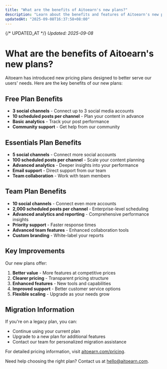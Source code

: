 ```yaml
---
title: "What are the benefits of Aitoearn's new plans?"
description: "Learn about the benefits and features of Aitoearn's new pricing plans"
updatedAt: "2025-09-08T16:37:58+08:00"
---
```

{/* UPDATED_AT */}
_Updated: 2025-09-08_

# What are the benefits of Aitoearn's new plans?

Aitoearn has introduced new pricing plans designed to better serve our users' needs. Here are the key benefits of our new plans:

## Free Plan Benefits

- **3 social channels** - Connect up to 3 social media accounts
- **10 scheduled posts per channel** - Plan your content in advance
- **Basic analytics** - Track your post performance
- **Community support** - Get help from our community

## Essentials Plan Benefits

- **5 social channels** - Connect more social accounts
- **100 scheduled posts per channel** - Scale your content planning
- **Advanced analytics** - Deeper insights into your performance
- **Email support** - Direct support from our team
- **Team collaboration** - Work with team members

## Team Plan Benefits

- **10 social channels** - Connect even more accounts
- **2,000 scheduled posts per channel** - Enterprise-level scheduling
- **Advanced analytics and reporting** - Comprehensive performance insights
- **Priority support** - Faster response times
- **Advanced team features** - Enhanced collaboration tools
- **Custom branding** - White-label your reports

## Key Improvements

Our new plans offer:

1. **Better value** - More features at competitive prices
2. **Clearer pricing** - Transparent pricing structure
3. **Enhanced features** - New tools and capabilities
4. **Improved support** - Better customer service options
5. **Flexible scaling** - Upgrade as your needs grow

## Migration Information

If you're on a legacy plan, you can:
- Continue using your current plan
- Upgrade to a new plan for additional features
- Contact our team for personalized migration assistance

For detailed pricing information, visit [aitoearn.com/pricing](https://aitoearn.com/pricing).

Need help choosing the right plan? Contact us at [hello@aitoearn.com](mailto:hello@aitoearn.com).
